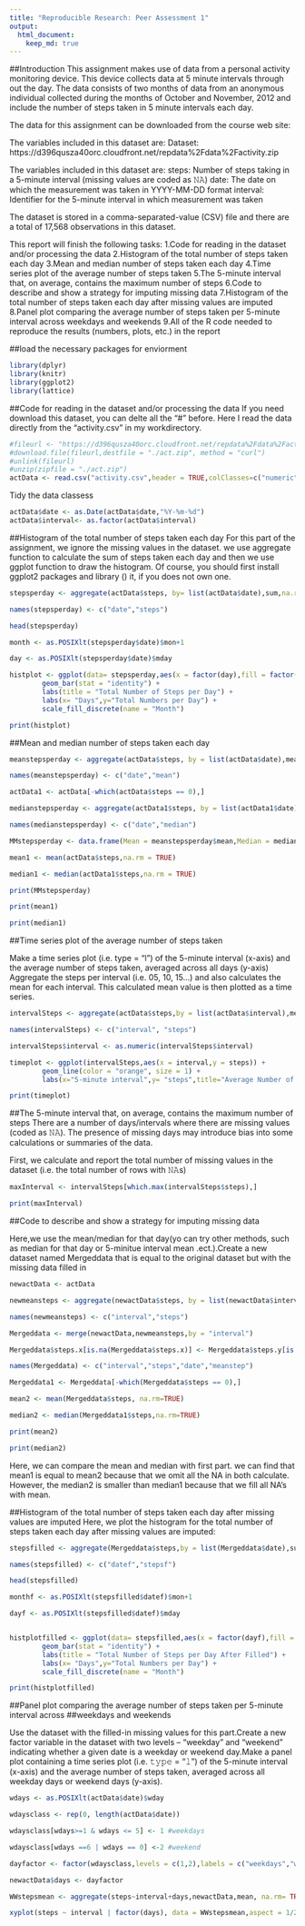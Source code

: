 ```yaml
---
title: "Reproducible Research: Peer Assessment 1"
output: 
  html_document:
    keep_md: true
---
```


##Introduction
This assignment makes use of data from a personal activity monitoring device. This device collects data at 5 minute intervals through out the day. The data consists of two months of data from an anonymous individual collected during the months of October and November, 2012 and include the number of steps taken in 5 minute intervals each day.

The data for this assignment can be downloaded from the course web site:

The variables included in this dataset are:
Dataset:  https://d396qusza40orc.cloudfront.net/repdata%2Fdata%2Factivity.zip

The variables included in this dataset are:
steps: Number of steps taking in a 5-minute interval (missing values are coded as 𝙽𝙰)
date: The date on which the measurement was taken in YYYY-MM-DD format
interval: Identifier for the 5-minute interval in which measurement was taken

The dataset is stored in a comma-separated-value (CSV) file and there are a total of 17,568 observations in this dataset.

This report will finish the following tasks:
1.Code for reading in the dataset and/or processing the data
2.Histogram of the total number of steps taken each day
3.Mean and median number of steps taken each day
4.Time series plot of the average number of steps taken
5.The 5-minute interval that, on average, contains the maximum number of steps
6.Code to describe and show a strategy for imputing missing data
7.Histogram of the total number of steps taken each day after missing values are imputed
8.Panel plot comparing the average number of steps taken per 5-minute interval across weekdays and weekends
9.All of the R code needed to reproduce the results (numbers, plots, etc.) in the report


##load the necessary packages for enviorment

```r
library(dplyr)
library(knitr)
library(ggplot2)
library(lattice)
```
##Code for reading in the dataset and/or processing the data
If you need download this dataset, you can delte all the "#" before. Here I read
the data directly from the "activity.csv" in my workdirectory.

```r
#fileurl <- "https://d396qusza40orc.cloudfront.net/repdata%2Fdata%2Factivity.zip"
#download.file(fileurl,destfile = "./act.zip", method = "curl")
#unlink(fileurl)
#unzip(zipfile = "./act.zip")
actData <- read.csv("activity.csv",header = TRUE,colClasses=c("numeric", "character", "numeric"))
```
Tidy the data classess
```r
actData$date <- as.Date(actData$date,"%Y-%m-%d")
actData$interval<- as.factor(actData$interval)
```
##Histogram of the total number of steps taken each day
For this part of the assignment, we ignore the missing values in the dataset.
we use aggregate function to calculate the sum of steps taken each day and then we use 
ggplot function to draw the histogram. Of course, you should first install ggplot2 packages and library () it, if you does not own one.
```r
stepsperday <- aggregate(actData$steps, by= list(actData$date),sum,na.rm = TRUE)

names(stepsperday) <- c("date","steps")

head(stepsperday)

month <- as.POSIXlt(stepsperday$date)$mon+1

day <- as.POSIXlt(stepsperday$date)$mday

histplot <- ggplot(data= stepsperday,aes(x = factor(day),fill = factor(month), y= steps)) + 
        geom_bar(stat = "identity") +
        labs(title = "Total Number of Steps per Day") + 
        labs(x= "Days",y="Total Numbers per Day") + 
        scale_fill_discrete(name = "Month")

print(histplot)
```

##Mean and median number of steps taken each day

```r

meanstepsperday <- aggregate(actData$steps, by = list(actData$date),mean,na.rm = TRUE)

names(meanstepsperday) <- c("date","mean")

actData1 <- actData[-which(actData$steps == 0),]

medianstepsperday <- aggregate(actData1$steps, by = list(actData1$date),FUN = median,na.rm = TRUE)

names(medianstepsperday) <- c("date","median")

MMstepsperday <- data.frame(Mean = meanstepsperday$mean,Median = medianstepsperday$median, Date = meanstepsperday$date)

mean1 <- mean(actData$steps,na.rm = TRUE)

median1 <- median(actData1$steps,na.rm = TRUE)

print(MMstepsperday)

print(mean1)

print(median1)

```
##Time series plot of the average number of steps taken

Make a time series plot (i.e. type = “l”) of the 5-minute interval (x-axis) and the average number of steps taken, averaged across all days (y-axis)
Aggregate the steps per interval (i.e. 05, 10, 15…) and also calculates the mean for each interval. This calculated mean value is then plotted as a time series.

```r

intervalSteps <- aggregate(actData$steps,by = list(actData$interval),mean, na.rm = TRUE)

names(intervalSteps) <- c("interval", "steps")

intervalSteps$interval <- as.numeric(intervalSteps$interval)

timeplot <- ggplot(intervalSteps,aes(x = interval,y = steps)) +
        geom_line(color = "orange", size = 1) + 
        labs(x="5-minute interval",y= "steps",title="Average Number of Steps Taken")

print(timeplot)

```

##The 5-minute interval that, on average, contains the maximum number of steps
There are a number of days/intervals where there are missing values (coded as 𝙽𝙰). The presence of missing days may introduce bias into some calculations or summaries of the data.

First, we calculate and report the total number of missing values in the dataset (i.e. the total number of rows with 𝙽𝙰s)

```r
maxInterval <- intervalSteps[which.max(intervalSteps$steps),]

print(maxInterval)

```

##Code to describe and show a strategy for imputing missing data

Here,we use the mean/median for that day(yo can try other methods, such as median for that day or 5-minitue interval mean .ect.).Create a new dataset named Mergeddata that is equal to the original dataset but with the missing data filled in

```r
newactData <- actData

newmeansteps <- aggregate(newactData$steps, by = list(newactData$interval),mean, na.rm= TRUE)

names(newmeansteps) <- c("interval","steps")

Mergeddata <- merge(newactData,newmeansteps,by = "interval")

Mergeddata$steps.x[is.na(Mergeddata$steps.x)] <- Mergeddata$steps.y[is.na(Mergeddata$steps.x)]

names(Mergeddata) <- c("interval","steps","date","meanstep")

Mergeddata1 <- Mergeddata[-which(Mergeddata$steps == 0),]

mean2 <- mean(Mergeddata$steps, na.rm=TRUE)

median2 <- median(Mergeddata1$steps,na.rm=TRUE)

print(mean2)

print(median2)

```
Here, we can compare the mean and median with first part. we can find that mean1 is equal to mean2 because that we omit all the NA in both calculate. However, the median2 is smaller than median1 because that we fill all NA's with mean.

##Histogram of the total number of steps taken each day after missing values are imputed
Here, we plot the histogram for the total number of steps taken each day after missing values are imputed:

```r
stepsfilled <- aggregate(Mergeddata$steps,by = list(Mergeddata$date),sum,na.rm=TRUE)

names(stepsfilled) <- c("datef","stepsf")

head(stepsfilled)

monthf <- as.POSIXlt(stepsfilled$datef)$mon+1

dayf <- as.POSIXlt(stepsfilled$datef)$mday


histplotfilled <- ggplot(data= stepsfilled,aes(x = factor(dayf),fill = factor(monthf), y= stepsf)) + 
        geom_bar(stat = "identity") +
        labs(title = "Total Number of Steps per Day After Filled") + 
        labs(x= "Days",y="Total Numbers per Day") + 
        scale_fill_discrete(name = "Month")

print(histplotfilled)
```

##Panel plot comparing the average number of steps taken per 5-minute interval across 
##weekdays and weekends

Use the dataset with the filled-in missing values for this part.Create a new factor variable in the dataset with two levels – “weekday” and “weekend” indicating whether a given date is a weekday or weekend day.Make a panel plot containing a time series plot (i.e. 𝚝𝚢𝚙𝚎 = "𝚕") of the 5-minute interval (x-axis) and the average number of steps taken, averaged across all weekday days or weekend days (y-axis). 

```r
wdays <- as.POSIXlt(actData$date)$wday

wdaysclass <- rep(0, length(actData$date))

wdaysclass[wdays>=1 & wdays <= 5] <- 1 #weekdays

wdaysclass[wdays ==6 | wdays == 0] <-2 #weekend

dayfactor <- factor(wdaysclass,levels = c(1,2),labels = c("weekdays","weekends"))

newactData$days <- dayfactor

WWstepsmean <- aggregate(steps~interval+days,newactData,mean, na.rm= TRUE)

xyplot(steps ~ interval | factor(days), data = WWstepsmean,aspect = 1/2, type = "l",col = "blue")
```
